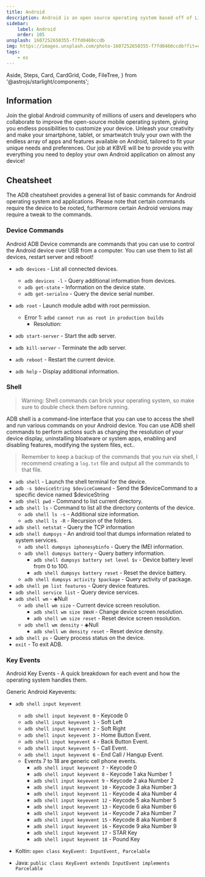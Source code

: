 ```yaml
---
title: Android
description: Android is an open source operating system based off of Linux that runs within the ARM architecture; the primary use-case is within the mobile/tablet eco-system but it has been expanding into server, desktop and embedables.
sidebar:
    label: Android
    order: 105
unsplash: 1607252650355-f7fd0460ccdb
img: https://images.unsplash.com/photo-1607252650355-f7fd0460ccdb?fit=crop&w=1400&h=700&q=75
tags:
    - os
---
```


  Aside,
  Steps,
  Card,
  CardGrid,
  Code,
  FileTree,
} from '@astrojs/starlight/components';


## Information

Join the global Android community of millions of users and developers who collaborate to improve the open-source mobile operating system, giving you endless possibilities to customize your device.
Unleash your creativity and make your smartphone, tablet, or smartwatch truly your own with the endless array of apps and features available on Android, tailored to fit your unique needs and preferences.
Our job at KBVE will be to provide you with everything you need to deploy your own Android application on almost any device!

<Adsense />

## Cheatsheet

The ADB cheatsheet provides a general list of basic commands for Android operating system and applications.
Please note that certain commands require the device to be rooted, furthermore certain Android versions may require a tweak to the commands.

### Device Commands

Android ADB Device commands are commands that you can use to control the Android device over USB from a computer.
You can use them to list all devices, restart server and reboot!

-   `adb devices` - List all connected devices.

    -   `adb devices -l` - Query additional information from devices.
    -   `adb get-state` - Information on the device state.
    -   `adb get-serialno` - Query the device serial number.

-   `adb root` - Launch module adbd with root permission.
    -   Error 1: `adbd cannot run as root in production builds`
        -   Resolution:
-   `adb start-server` - Start the adb server.
-   `adb kill-server` - Terminate the adb server.
-   `adb reboot` - Restart the current device.
-   `adb help` - Display additional information.

### Shell

> Warning: Shell commands can brick your operating system, so make sure to double check them before running.

ADB shell is a command-line interface that you can use to access the shell and run various commands on your Android device.
You can use ADB shell commands to perform actions such as changing the resolution of your device display, uninstalling bloatware or system apps, enabling and disabling features, modifying the system files, ect..

> Remember to keep a backup of the commands that you run via shell, I recommend creating a `log.txt` file and output all the commands to that file.

-   `adb shell` - Launch the shell terminal for the device.
-   `adb -s $deviceString $deviceCommand` - Send the $deviceCommand to a specific device named $deviceString
-   `adb shell pwd` - Command to list current directory.
-   `adb shell ls` - Command to list all the directory contents of the device.
    -   `adb shell ls -s` - Additional size information.
    -   `adb shell ls -R` - Recursion of the folders.
-   `adb shell netstat` - Query the TCP information
-   `adb shell dumpsys` - An android tool that dumps information related to system services.
    -   `adb shell dumpsys iphonesybinfo` - Query the IMEI information.
    -   `adb shell dumpsys battery` - Query battery information.
        -   `adb shell dumpsys battery set level $v` - Device battery level from 0 to 100.
        -   `adb shell dumpsys battery reset` - Reset the device battery.
    -   `adb shell dumpsys activity $package` - Query activity of package.
-   `adb shell pm list features` - Query device features.
-   `adb shell service list` - Query device services.
-   `adb shell wm` - ◈Null
    -   `adb shell wm size` - Current device screen resolution.
        -   `adb shell wm size $WxH` - Change device screen resolution.
        -   `adb shell wm size reset` - Reset device screen resolution.
    -   `adb shell wm density` - ◈Null
        -   `adb shell wm density reset` - Reset device density.
-   `adb shell ps` - Query process status on the device.
-   `exit` - To exit ADB.

### Key Events

Android Key Events - A quick breakdown for each event and how the operating system handles them.

Generic Android Keyevents:

-   `adb shell input keyevent`

    -   `adb shell input keyevent 0` - Keycode 0
    -   `adb shell input keyevent 1` - Soft Left
    -   `adb shell input keyevent 2` - Soft Right
    -   `adb shell input keyevent 3` - Home Button Event.
    -   `adb shell input keyevent 4` - Back Button Event.
    -   `adb shell input keyevent 5` - Call Event.
    -   `adb shell input keyevent 6` - End Call / Hangup Event.
    -   Events 7 to 18 are generic cell phone events.
        -   `adb shell input keyevent 7` - Keycode 0
        -   `adb shell input keyevent 8` - Keycode 1 aka Number 1
        -   `adb shell input keyevent 9` - Keycode 2 aka Number 2
        -   `adb shell input keyevent 10` - Keycode 3 aka Number 3
        -   `adb shell input keyevent 11` - Keycode 4 aka Number 4
        -   `adb shell input keyevent 12` - Keycode 5 aka Number 5
        -   `adb shell input keyevent 13` - Keycode 6 aka Number 6
        -   `adb shell input keyevent 14` - Keycode 7 aka Number 7
        -   `adb shell input keyevent 15` - Keycode 8 aka Number 8
        -   `adb shell input keyevent 16` - Keycode 9 aka Number 9
        -   `adb shell input keyevent 17` - STAR Key
        -   `adb shell input keyevent 18` - Pound Key

-   Koltin: `open class KeyEvent: InputEvent, Parcelable`

-   Java: `public class KeyEvent extends InputEvent implements Parcelable`


<Giscus />